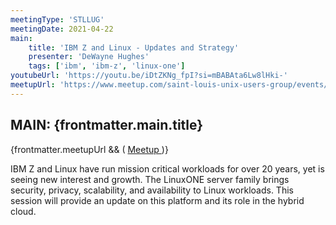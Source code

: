 ```yaml
---
meetingType: 'STLLUG'
meetingDate: 2021-04-22
main:
    title: 'IBM Z and Linux - Updates and Strategy'
    presenter: 'DeWayne Hughes'
    tags: ['ibm', 'ibm-z', 'linux-one']
youtubeUrl: 'https://youtu.be/iDtZKNg_fpI?si=mBABAta6Lw8lHki-'
meetupUrl: 'https://www.meetup.com/saint-louis-unix-users-group/events/271259465/'
---
```



## **MAIN:** {frontmatter.main.title}

<MeetingPresenter presenterName={frontmatter.main.presenter} />
{frontmatter.meetupUrl && (
    <a href={frontmatter.meetupUrl}>
        <Icon name="mdi:meetup" class="inline" />
        Meetup
    </a>
)}

IBM Z and Linux have run mission critical workloads for over 20 years, yet is seeing new interest and growth. The LinuxONE server family brings security, privacy, scalability, and availability to Linux workloads. This session will provide an update on this platform and its role in the hybrid cloud.

<Tags tags={frontmatter.main.tags} />
